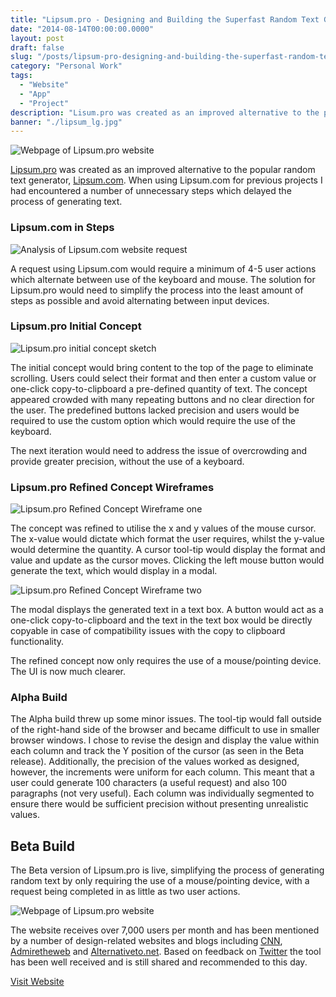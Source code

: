```yaml
---
title: "Lipsum.pro - Designing and Building the Superfast Random Text Generator"
date: "2014-08-14T00:00:00.0000"
layout: post
draft: false
slug: "/posts/lipsum-pro-designing-and-building-the-superfast-random-text-generator"
category: "Personal Work"
tags:
  - "Website"
  - "App"
  - "Project"
description: "Lisum.pro was created as an improved alternative to the popular random text generator, Lipsum.com"
banner: "./lipsum_lg.jpg"
---
```


![Webpage of Lipsum.pro website](./lipsum_lg.jpg)

[Lipsum.pro](http://lipsum.pro) was created as an improved alternative to the popular random text generator, [Lipsum.com](http://lipsum.com). When using Lipsum.com for previous projects I had encountered a number of unnecessary steps which delayed the process of generating text.

### Lipsum.com in Steps

![Analysis of Lipsum.com website request](./lipsumcomprocess.png)

A request using Lipsum.com would require a minimum of 4-5 user actions which alternate between use of the keyboard and mouse. The solution for Lipsum.pro would need to simplify the process into the least amount of steps as possible and avoid alternating between input devices.

### Lipsum.pro Initial Concept

![Lipsum.pro initial concept sketch](./lipsumproconcept.png)

The initial concept would bring content to the top of the page to eliminate scrolling. Users could select their format and then enter a custom value or one-click copy-to-clipboard a pre-defined quantity of text. The concept appeared crowded with many repeating buttons and no clear direction for the user. The predefined buttons lacked precision and users would be required to use the custom option which would require the use of the keyboard.

The next iteration would need to address the issue of overcrowding and provide greater precision, without the use of a keyboard.

### Lipsum.pro Refined Concept Wireframes

![Lipsum.pro Refined Concept Wireframe one](./lipsumprowireframe_1.png)

The concept was refined to utilise the x and y values of the mouse cursor. The x-value would dictate which format the user requires, whilst the y-value would determine the quantity. A cursor tool-tip would display the format and value and update as the cursor moves. Clicking the left mouse button would generate the text, which would display in a modal.

![Lipsum.pro Refined Concept Wireframe two](./lipsumprowireframe_2.png)

The modal displays the generated text in a text box. A button would act as a one-click copy-to-clipboard and the text in the text box would be directly copyable in case of compatibility issues with the copy to clipboard functionality.

The refined concept now only requires the use of a mouse/pointing device. The UI is now much clearer.

### Alpha Build

The Alpha build threw up some minor issues. The tool-tip would fall outside of the right-hand side of the browser and became difficult to use in smaller browser windows. I chose to revise the design and display the value within each column and track the Y position of the cursor (as seen in the Beta release). Additionally, the precision of the values worked as designed, however, the increments were uniform for each column. This meant that a user could generate 100 characters (a useful request) and also 100 paragraphs (not very useful). Each column was individually segmented to ensure there would be sufficient precision without presenting unrealistic values.

## Beta Build

The Beta version of Lipsum.pro is live, simplifying the process of generating random text by only requiring the use of a mouse/pointing device, with a request being completed in as little as two user actions.

![Webpage of Lipsum.pro website](./lipsum_lg.jpg)

The website receives over 7,000 users per month and has been mentioned by a number of design-related websites and blogs including [CNN](http://money.cnn.com/2014/08/15/technology/friday-links/), [Admiretheweb](http://www.admiretheweb.com/inspiration/lipsum-pro/) and [Alternativeto.net](http://alternativeto.net/software/lipsum-pro/). Based on feedback on [Twitter](https://twitter.com/search?f=tweets&vertical=default&q=lipsum.pro&src=typd) the tool has been well received and is still shared and recommended to this day.

[Visit Website](http://lipsum.pro)
